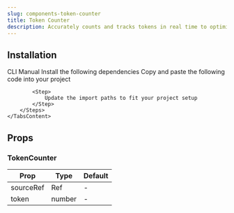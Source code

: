 ```yaml
---
slug: components-token-counter
title: Token Counter
description: Accurately counts and tracks tokens in real time to optimize input limits.
---
```


<DemoCodePreview
    path="demo/components/token-counter/default.tsx"
    v0Link="/ai/token-counter"
/>

## Installation

<Tabs defaultValue="cli" className="mt-3">
    <TabsList>
        <TabsTrigger value="cli">CLI</TabsTrigger>
        <TabsTrigger value="manual">Manual</TabsTrigger>
    </TabsList>
    <TabsContent value="cli" className="mt-4">
        <InstallationCommand command={`npx shadcn@latest add @paceui-ui/token-counter`} />
    </TabsContent>
    <TabsContent value="manual" className="mt-4">
        <Steps>
            <Step>
                Install the following dependencies
            </Step>
            <InstallationCommand command="npm install gsap @gsap/react" />
            <Step>
                Copy and paste the following code into your project
            </Step>
            <CodePreview path='components/ai/token-counter.tsx' collapsible></CodePreview>

            <Step>
                Update the import paths to fit your project setup
            </Step>
        </Steps>
    </TabsContent>
</Tabs>

## Props

### TokenCounter

| Prop      | Type   | Default |
|-----------|--------|---------|
| sourceRef | Ref    | -       |
| token     | number | -       |


